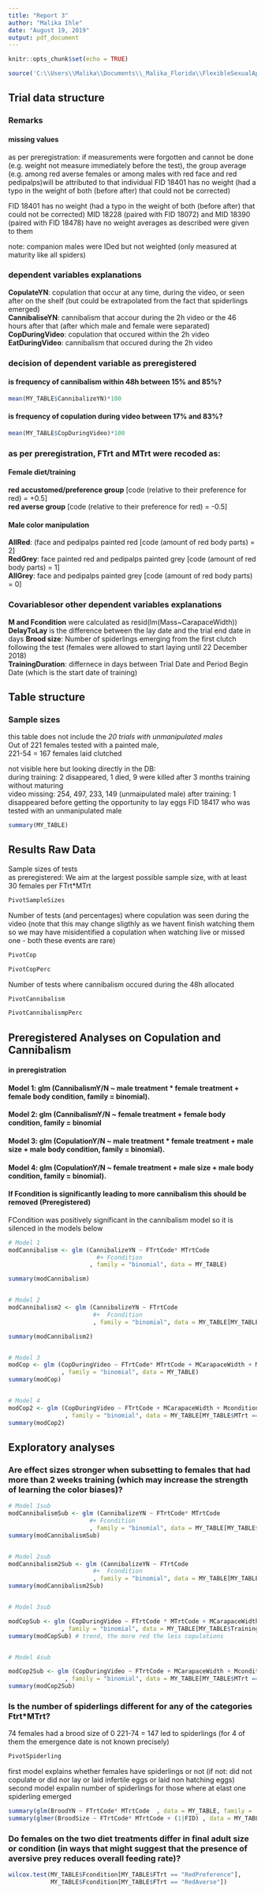 ```yaml
---
title: "Report 3"
author: "Malika Ihle"
date: "August 19, 2019"
output: pdf_document
---
```


```r
knitr::opts_chunk$set(echo = TRUE)
```

```r
source('C:\\Users\\Malika\\Documents\\_Malika_Florida\\FlexibleSexualAppetite_part2\\4_DataAnalyses\\DataAnalyses.R')
```


## Trial data structure

### Remarks

#### missing values
as per preregistration: if measurements were forgotten and cannot be done (e.g. weight not measure immediately before the test), the group average (e.g. among red averse females or among males with red face and red pedipalps)will be attributed to that individual FID 18401 has no weight (had a typo in the weight of both (before after) that could not be corrected)

FID 18401 has no weight (had a typo in the weight of both (before after) that could not be corrected)
MID 18228 (paired with FID 18072) and MID 18390 (paired with FID 18478) have no weight
averages as described were given to them

note: companion males were IDed but not weighted (only measured at maturity like all spiders)


### dependent variables explanations
**CopulateYN**: copulation that occur at any time, during the video, or seen after on the shelf (but could be extrapolated from the fact that spiderlings emerged)  
**CannibaliseYN**: cannibalism that accour during the 2h video or the 46 hours after that (after which male and female were separated)  
**CopDuringVideo**: copulation that occured within the 2h video  
**EatDuringVideo**: cannibalism that occured during the 2h video  


### decision of dependent variable as preregistered
#### is frequency of cannibalism within 48h between 15% and 85%?
```r
mean(MY_TABLE$CannibalizeYN)*100 
```
#### is frequency of copulation during video between 17% and 83%?
```r
mean(MY_TABLE$CopDuringVideo)*100 
```


### as per preregistration, FTrt and MTrt were recoded as:  
#### Female diet/training  
**red accustomed/preference group** [code (relative to their preference for red) = +0.5]  
**red averse group** [code (relative to their preference for red) = -0.5]  

#### Male color manipulation   
**AllRed**: (face and pedipalps painted red [code (amount of red body parts) = 2]   
**RedGrey**: face painted red and pedipalps painted grey [code (amount of red body parts) = 1]   
**AllGrey**: face and pedipalps painted grey [code (amount of red body parts) = 0]  

### Covariablesor other dependent variables explanations
**M and Fcondition** were calculated as resid(lm(Mass~CarapaceWidth))  
**DelayToLay** is the difference between the lay date and the trial end date in days
**Brood size**: Number of spiderlings emerging from the first clutch following the test (females were allowed to start laying until 22 December 2018)  
**TrainingDuration**: differnece in days between Trial Date and Period Begin Date (which is the start date of training)

## Table structure

### Sample sizes
this table does not include the *20 trials with unmanipulated males*  
Out of 221 females tested with a painted male,  
221-54 = 167 females laid clutched 
   
not visible here but looking directly in the DB:   
during training: 2 disappeared, 1 died, 9 were killed after 3 months training without maturing  
video missing: 254, 497, 233, 149 (unmaipulated male)
after training: 1 disappeared before getting the opportunity to lay eggs FID 18417 who was tested with an unmanipulated male

 

```r
summary(MY_TABLE)
```

## Results Raw Data 

Sample sizes of tests  
as preregistered: We aim at the largest possible sample size, with at least 30 females per FTrt*MTrt
```r
PivotSampleSizes
```
Number of tests (and percentages) where copulation was seen during the video
(note that this may change sligthly as we havent finish watching them so we may have misidentified a copulation when watching live or missed one - both these events are rare)
```r
PivotCop

PivotCopPerc
```
Number of tests where cannibalism occured during the 48h allocated
```r
PivotCannibalism

PivotCannibalismpPerc
```


## Preregistered Analyses on Copulation and Cannibalism
#### in preregistration
#### Model 1: glm (CannibalismY/N ~ male treatment * female treatment + female body condition, family = binomial).
#### Model 2: glm (CannibalismY/N ~ female treatment + female body condition, family = binomial
#### Model 3: glm (CopulationY/N ~ male treatment * female treatment + male size + male body condition, family = binomial).
#### Model 4: glm (CopulationY/N ~ female treatment + male size + male body condition, family = binomial).

#### If Fcondition is significantly leading to more cannibalism this should be removed (Preregistered)
FCondition was positively significant in the cannibalism model so it is silenced in the models below


```r
# Model 1
modCannibalism <- glm (CannibalizeYN ~ FTrtCode* MTrtCode   
                         #+ Fcondition
                       , family = "binomial", data = MY_TABLE)

summary(modCannibalism)


# Model 2
modCannibalism2 <- glm (CannibalizeYN ~ FTrtCode 
                        #+  Fcondition
                        , family = "binomial", data = MY_TABLE[MY_TABLE$MTrt == "AllRed",])

summary(modCannibalism2)


# Model 3
modCop <- glm (CopDuringVideo ~ FTrtCode* MTrtCode + MCarapaceWidth + Mcondition
               , family = "binomial", data = MY_TABLE)
summary(modCop)


# Model 4
modCop2 <- glm (CopDuringVideo ~ FTrtCode + MCarapaceWidth + Mcondition
                , family = "binomial", data = MY_TABLE[MY_TABLE$MTrt == "AllRed",])
summary(modCop2)

```


## Exploratory analyses
### Are effect sizes stronger when subsetting to females that had more than 2 weeks training (which may increase the strength of learning the color biases)?

```r
# Model 1sub
modCannibalismSub <- glm (CannibalizeYN ~ FTrtCode* MTrtCode   
                       #+ Fcondition
                       , family = "binomial", data = MY_TABLE[MY_TABLE$TrainingDuration > 14,])
summary(modCannibalismSub)


# Model 2sub
modCannibalism2Sub <- glm (CannibalizeYN ~ FTrtCode 
                        #+  Fcondition
                        , family = "binomial", data = MY_TABLE[MY_TABLE$MTrt == "AllRed" & MY_TABLE$TrainingDuration > 14,])
summary(modCannibalism2Sub)


# Model 3sub

modCopSub <- glm (CopDuringVideo ~ FTrtCode * MTrtCode + MCarapaceWidth + Mcondition
               , family = "binomial", data = MY_TABLE[MY_TABLE$TrainingDuration > 14,])
summary(modCopSub) # trend, the more red the less copulations


# Model 4sub

modCop2Sub <- glm (CopDuringVideo ~ FTrtCode + MCarapaceWidth + Mcondition
                , family = "binomial", data = MY_TABLE[MY_TABLE$MTrt == "AllRed" & MY_TABLE$TrainingDuration > 14,])
summary(modCop2Sub)
```

### Is the number of spiderlings different for any of the categories Ftrt*MTrt?

74 females had a brood size of 0
221-74 = 147 led to spiderlings (for 4 of them the emergence date is not known precisely)

```r
PivotSpiderling
```
first model explains whether females have spiderlings or not (if not: did not copulate or did nor lay or laid infertile eggs or laid non hatching eggs)  
second model expalin number of spiderlings for those where at elast one spiderling emerged  
```r
summary(glm(BroodYN ~ FTrtCode* MTrtCode  , data = MY_TABLE, family = 'binomial'))
summary(glmer(BroodSize ~ FTrtCode* MTrtCode + (1|FID) , data = MY_TABLE[MY_TABLE$BroodSize >0,], family = 'poisson'))
```

### Do females on the two diet treatments differ in final adult size or condition (in ways that might suggest that the presence of aversive prey reduces overall feeding rate)?

```r
wilcox.test(MY_TABLE$Fcondition[MY_TABLE$FTrt == "RedPreference"],
            MY_TABLE$Fcondition[MY_TABLE$FTrt == "RedAverse"])
```
